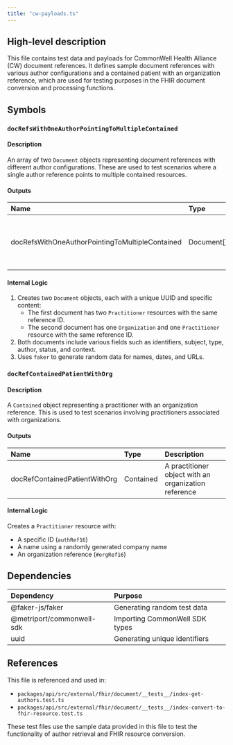 ```yaml
---
title: "cw-payloads.ts"
---
```


## High-level description
This file contains test data and payloads for CommonWell Health Alliance (CW) document references. It defines sample document references with various author configurations and a contained patient with an organization reference, which are used for testing purposes in the FHIR document conversion and processing functions.

## Symbols

### `docRefsWithOneAuthorPointingToMultipleContained`
#### Description
An array of two `Document` objects representing document references with different author configurations. These are used to test scenarios where a single author reference points to multiple contained resources.

#### Outputs
| Name | Type | Description |
|:-----|:-----|:------------|
| docRefsWithOneAuthorPointingToMultipleContained | Document[] | An array of two document references with specific author configurations |

#### Internal Logic
1. Creates two `Document` objects, each with a unique UUID and specific content:
   - The first document has two `Practitioner` resources with the same reference ID.
   - The second document has one `Organization` and one `Practitioner` resource with the same reference ID.
2. Both documents include various fields such as identifiers, subject, type, author, status, and context.
3. Uses `faker` to generate random data for names, dates, and URLs.

### `docRefContainedPatientWithOrg`
#### Description
A `Contained` object representing a practitioner with an organization reference. This is used to test scenarios involving practitioners associated with organizations.

#### Outputs
| Name | Type | Description |
|:-----|:-----|:------------|
| docRefContainedPatientWithOrg | Contained | A practitioner object with an organization reference |

#### Internal Logic
Creates a `Practitioner` resource with:
- A specific ID (`authRef16`)
- A name using a randomly generated company name
- An organization reference (`#orgRef16`)

## Dependencies
| Dependency | Purpose |
|:-----------|:--------|
| @faker-js/faker | Generating random test data |
| @metriport/commonwell-sdk | Importing CommonWell SDK types |
| uuid | Generating unique identifiers |

## References
This file is referenced and used in:
- `packages/api/src/external/fhir/document/__tests__/index-get-authors.test.ts`
- `packages/api/src/external/fhir/document/__tests__/index-convert-to-fhir-resource.test.ts`

These test files use the sample data provided in this file to test the functionality of author retrieval and FHIR resource conversion.